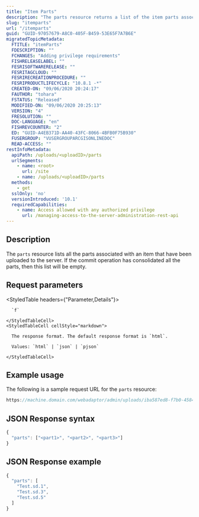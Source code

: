 ```yaml
---
title: "Item Parts"
description: "The parts resource returns a list of the item parts associated with an item uploaded to the server."
slug: "itemparts"
url: "/itemparts"
guid: "GUID-97057679-A8C0-405F-B459-53E65F7A7B6E"
migratedTopicMetadata:
  FTITLE: "itemParts"
  FDESCRIPTION: ""
  FCHANGES: "Adding privilege requirements"
  FISHRELEASELABEL: ""
  FESRISOFTWARERELEASE: ""
  FESRITAGCLOUD: ""
  FESRIRECREATIONPROCEDURE: ""
  FESRIPRODUCTLIFECYCLE: "10.8.1 -*"
  CREATED-ON: "09/06/2020 20:24:17"
  FAUTHOR: "tohara"
  FSTATUS: "Released"
  MODIFIED-ON: "09/06/2020 20:25:13"
  VERSION: "4"
  FRESOLUTION: ""
  DOC-LANGUAGE: "en"
  FISHREVCOUNTER: "2"
  ED: "GUID-A4EB371D-AA40-43FC-8066-4BFB0F75B930"
  FUSERGROUP: "VUSERGROUPARCGISONLINEDOC"
  READ-ACCESS: ""
restInfoMetadata:
  apiPath: /uploads/<uploadID>/parts
  urlSegments:
    - name: <root>
      url: /site
    - name: /uploads/<uploadID>/parts
  methods:
    - get
  sslOnly: 'no'
  versionIntroduced: '10.1'
  requiredCapabilities:
    - name: Access allowed with any authorized privilege
      url: /managing-access-to-the-server-administration-rest-api
---
```


## Description

The `parts` resource lists all the parts associated with an item that have been uploaded to the server. If the commit operation has consolidated all the parts, then this list will be empty.


##  Request parameters

<StyledTable headers={"Parameter,Details"}>
  <StyledTableRow>
    <StyledTableCell cellStyle="markdown">

      `f` 

    </StyledTableCell>
    <StyledTableCell cellStyle="markdown">

      The response format. The default response format is `html`.

      Values: `html` | `json` | `pjson`

    </StyledTableCell>
  </StyledTableRow>
</StyledTable>


## Example usage

The following is a sample request URL for the `parts` resource:

```javascript
https://machine.domain.com/webadaptor/admin/uploads/iba587ed8-f7b0-4584-9d1e-f3d1dd376a03/parts?f=pjson
```

## JSON Response syntax

```javascript
{
  "parts": ["<part1>", "<part2>", "<part3>"]
}
```

## JSON Response example

```javascript
{
  "parts": [
    "Test.sd.1",
    "Test.sd.3",
    "Test.sd.5"
  ]
}
```